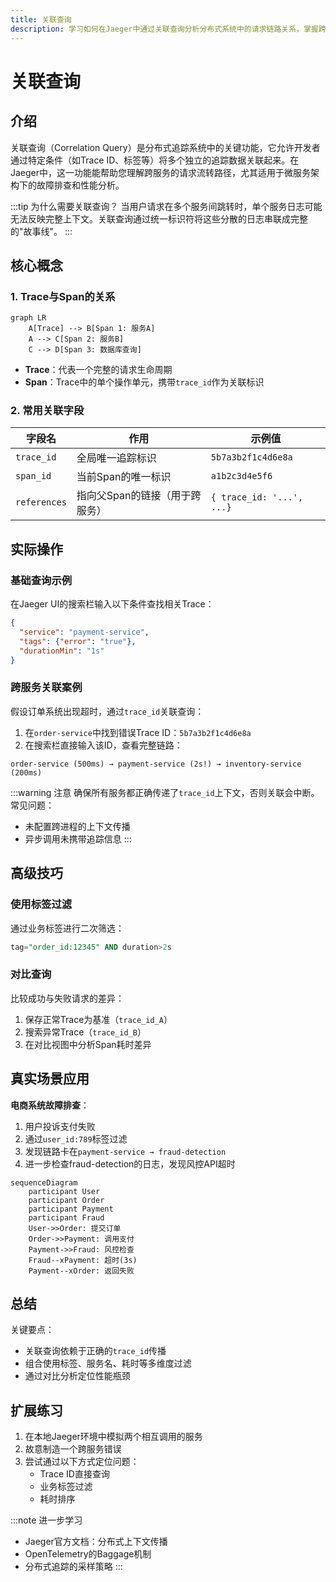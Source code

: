 ```yaml
---
title: 关联查询
description: 学习如何在Jaeger中通过关联查询分析分布式系统中的请求链路关系，掌握跨服务追踪的核心方法。
---
```


# 关联查询

## 介绍
关联查询（Correlation Query）是分布式追踪系统中的关键功能，它允许开发者通过特定条件（如Trace ID、标签等）将多个独立的追踪数据关联起来。在Jaeger中，这一功能能帮助您理解跨服务的请求流转路径，尤其适用于微服务架构下的故障排查和性能分析。

:::tip 为什么需要关联查询？
当用户请求在多个服务间跳转时，单个服务日志可能无法反映完整上下文。关联查询通过统一标识符将这些分散的日志串联成完整的"故事线"。
:::

## 核心概念

### 1. Trace与Span的关系
```mermaid
graph LR
    A[Trace] --> B[Span 1: 服务A]
    A --> C[Span 2: 服务B]
    C --> D[Span 3: 数据库查询]
```

- **Trace**：代表一个完整的请求生命周期
- **Span**：Trace中的单个操作单元，携带`trace_id`作为关联标识

### 2. 常用关联字段
| 字段名       | 作用                          | 示例值                     |
|--------------|-----------------------------|---------------------------|
| `trace_id`   | 全局唯一追踪标识               | `5b7a3b2f1c4d6e8a`        |
| `span_id`    | 当前Span的唯一标识             | `a1b2c3d4e5f6`            |
| `references` | 指向父Span的链接（用于跨服务） | `{ trace_id: '...', ...}` |

## 实际操作

### 基础查询示例
在Jaeger UI的搜索栏输入以下条件查找相关Trace：
```json
{
  "service": "payment-service",
  "tags": {"error": "true"},
  "durationMin": "1s"
}
```

### 跨服务关联案例
假设订单系统出现超时，通过`trace_id`关联查询：
1. 在`order-service`中找到错误Trace ID：`5b7a3b2f1c4d6e8a`
2. 在搜索栏直接输入该ID，查看完整链路：

```text
order-service (500ms) → payment-service (2s!) → inventory-service (200ms)
```

:::warning 注意
确保所有服务都正确传递了`trace_id`上下文，否则关联会中断。常见问题：
- 未配置跨进程的上下文传播
- 异步调用未携带追踪信息
:::

## 高级技巧

### 使用标签过滤
通过业务标签进行二次筛选：
```sql
tag="order_id:12345" AND duration>2s
```

### 对比查询
比较成功与失败请求的差异：
1. 保存正常Trace为基准（`trace_id_A`）
2. 搜索异常Trace（`trace_id_B`）
3. 在对比视图中分析Span耗时差异

## 真实场景应用

**电商系统故障排查**：
1. 用户投诉支付失败
2. 通过`user_id:789`标签过滤
3. 发现链路卡在`payment-service → fraud-detection`
4. 进一步检查fraud-detection的日志，发现风控API超时

```mermaid
sequenceDiagram
    participant User
    participant Order
    participant Payment
    participant Fraud
    User->>Order: 提交订单
    Order->>Payment: 调用支付
    Payment->>Fraud: 风控检查
    Fraud--xPayment: 超时(3s)
    Payment--xOrder: 返回失败
```

## 总结

关键要点：
- 关联查询依赖于正确的`trace_id`传播
- 组合使用标签、服务名、耗时等多维度过滤
- 通过对比分析定位性能瓶颈

## 扩展练习
1. 在本地Jaeger环境中模拟两个相互调用的服务
2. 故意制造一个跨服务错误
3. 尝试通过以下方式定位问题：
   - Trace ID直接查询
   - 业务标签过滤
   - 耗时排序

:::note 进一步学习
- Jaeger官方文档：分布式上下文传播
- OpenTelemetry的Baggage机制
- 分布式追踪的采样策略
:::